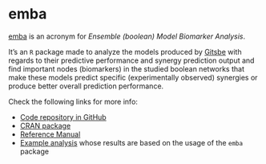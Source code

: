 # emba {-}

[emba] is an acronym for *Ensemble (boolean) Model Biomarker Analysis*.

It's an `R` package made to analyze the models produced by [Gitsbe](#gitsbe-output) with regards to their predictive performance and synergy prediction output and find important nodes (biomarkers) in the studied boolean networks that make these models predict specific (experimentally observed) synergies or produce better overall prediction performance.

Check the following links for more info:

- [Code repository in GitHub](https://github.com/bblodfon/emba)
- [CRAN package](https://cran.r-project.org/web/packages/emba/index.html)
- [Reference Manual](https://cran.r-project.org/web/packages/emba/emba.pdf)
- [Example analysis](https://bblodfon.github.io/gitsbe-model-analysis/atopo/cell-lines-2500/) whose results are based on the usage of the `emba` package